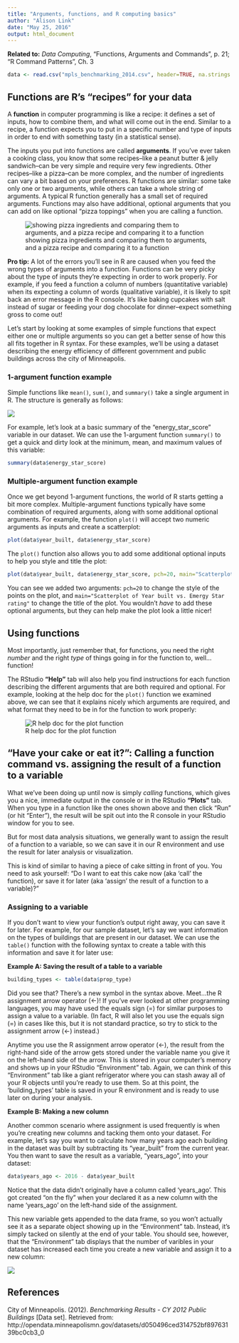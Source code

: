 ```yaml
---
title: "Arguments, functions, and R computing basics"
author: "Alison Link"
date: "May 25, 2016"
output: html_document
---
```


**Related to:** _Data Computing_, "Functions, Arguments and Commands", p. 21; "R Command Patterns", Ch. 3

```r
data <- read.csv("mpls_benchmarking_2014.csv", header=TRUE, na.strings = c("Not Available", "N/A"))
```

## Functions are R's "recipes" for your data

A **function** in computer programming is like a recipe: it defines a set of inputs, how to combine them, and what will come out in the end.  Similar to a recipe, a function expects you to put in a specific number and type of inputs in order to end with something tasty (in a statistical sense).

The inputs you put into functions are called **arguments**.  If you've ever taken a cooking class, you know that some recipes--like a peanut butter & jelly sandwich--can be very simple and require very few ingredients.  Other recipes--like a pizza--can be more complex, and the number of ingredients can vary a bit based on your preferences.  R functions are similar: some take only one or two arguments, while others can take a whole string of arguments.  A typical R function generally has a small set of required arguments.  Functions may also have additional, optional arguments that you can add on like optional "pizza toppings" when you are calling a function.

![showing pizza ingredients and comparing them to arguments, and a pizza recipe and comparing it to a function](arg_fun_recipe.png)

**Pro tip\:** A lot of the errors you'll see in R are caused when you feed the wrong types of arguments into a function.  Functions can be very picky about the type of inputs they're expecting in order to work properly.  For example, if you feed a function a column of numbers (quantitative variable) when its expecting a column of words (qualitative variable), it is likely to spit back an error message in the R console.  It's like baking cupcakes with salt instead of sugar or feeding your dog chocolate for dinner--expect something gross to come out!

Let's start by looking at some examples of simple functions that expect either one or multiple arguments so you can get a better sense of how this all fits together in R syntax.  For these examples, we'll be using a dataset describing the energy efficiency of different government and public buildings across the city of Minneapolis.

### 1-argument function example

Simple functions like `mean()`, `sum()`, and `summary()` take a single argument in R.  The structure is generally as follows:

![](arg_fun_1_arg_function.png)

For example, let's look at a basic summary of the "energy\_star\_score" variable in our dataset.  We can use the 1-argument function `summary()` to get a quick and dirty look at the minimum, mean, and maximum values of this variable:

```r
summary(data$energy_star_score)
```

### Multiple-argument function example

Once we get beyond 1-argument functions, the world of R starts getting a bit more complex.  Multiple-argument functions typically have some combination of required arguments, along with some additional optional arguments.  For example, the function `plot()` will accept two numeric arguments as inputs and create a scatterplot:

```r
plot(data$year_built, data$energy_star_score)
```

The `plot()` function also allows you to add some additional optional inputs to help you style and title the plot:

```r
plot(data$year_built, data$energy_star_score, pch=20, main="Scatterplot of Year built vs. Emergy Star rating")
```

You can see we added two arguments: `pch=20` to change the style of the points on the plot, and `main="Scatterplot of Year built vs. Emergy Star rating"` to change the title of the plot.  You wouldn't _have_ to add these optional arguments, but they can help make the plot look a little nicer!


## Using functions

Most importantly, just remember that, for functions, you need the right _number_ and the right _type_ of things going in for the function to, well...function!

The RStudio **"Help"** tab will also help you find instructions for each function describing the different arguments that are both required and optional.  For example, looking at the help doc for the `plot()` function we examined above, we can see that it explains nicely which arguments are required, and what format they need to be in for the function to work properly:

![R help doc for the plot function](arg_fun_helpdoc.png)


## "Have your cake or eat it?": Calling a function command vs. assigning the result of a function to a variable

What we've been doing up until now is simply _calling_ functions, which gives you a nice, immediate output in the console or in the RStudio **"Plots"** tab.  When you type in a function like the ones shown above and then click "Run" (or hit "Enter"), the result will be spit out into the R console in your RStudio window for you to see.  

But for most data analysis situations, we generally want to assign the result of a function to a variable, so we can save it in our R environment and use the result for later analysis or visualization.

This is kind of similar to having a piece of cake sitting in front of you.  You need to ask yourself: "Do I want to eat this cake now (aka 'call' the function), or save it for later (aka 'assign' the result of a function to a variable)?"

### Assigning to a variable

If you don't want to view your function's output right away, you can save it for later.  For example, for our sample dataset, let's say we want information on the types of buildings that are present in our dataset.  We can use the `table()` function with the following syntax to create a table with this information and save it for later use:

**Example A: Saving the result of a table to a variable**
```r
building_types <- table(data$prop_type)
```

Did you see that?  There's a new symbol in the syntax above.  Meet...the R assignment arrow operator (<-)!  If you've ever looked at other programming languages, you may have used the equals sign (=) for similar purposes to assign a value to a variable.  (In fact, R will also let you use the equals sign (=) in cases like this, but it is not standard practice, so try to stick to the assignment arrow (<-) instead.)

Anytime you use the R assignment arrow operator (<-), the result from the right-hand side of the arrow gets stored under the variable name you give it on the left-hand side of the arrow.  This is stored in your computer's memory and shows up in your RStudio "Environment" tab.  Again, we can think of this "Environment" tab like a giant refrigerator where you can stash away all of your R objects until you're ready to use them.  So at this point, the 'building_types' table is saved in your R environment and is ready to use later on during your analysis.

**Example B: Making a new column**

Another common scenario where assignment is used frequently is when you're creating new columns and tacking them onto your dataset.  For example, let's say you want to calculate how many years ago each building in the dataset was built by subtracting its "year\_built" from the current year.  You then want to save the result as a variable, "years\_ago", into your dataset:

```r
data$years_ago <- 2016 - data$year_built
```

Notice that the data didn't originally have a column called 'years\_ago'.  This got created "on the fly" when your declared it as a new column with the name 'years\_ago' on the left-hand side of the assignment.  

This new variable gets appended to the data frame, so you won't actually see it as a separate object showing up in the "Environment" tab.  Instead, it's simply tacked on silently at the end of your table.  You should see, however, that the "Environment" tab displays that the number of varibles in your dataset has increased each time you create a new variable and assign it to a new column:

![](arg_fun_env_datavars.png)


## References

City of Minneapolis. (2012). _Benchmarking Results - CY 2012 Public Buildings_ [Data set]. Retrieved from: http://opendata.minneapolismn.gov/datasets/d050496ced314752bf89763139bc0cb3_0 
